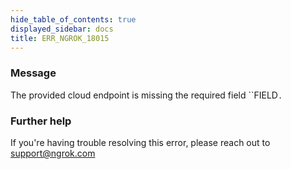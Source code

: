 ```yaml
---
hide_table_of_contents: true
displayed_sidebar: docs
title: ERR_NGROK_18015
---
```


### Message

The provided cloud endpoint is missing the required field ``FIELD`.`

### Further help

If you're having trouble resolving this error, please reach out to [support@ngrok.com](mailto:support@ngrok.com?subject=Help%20with%20ERR_NGROK_18015)
